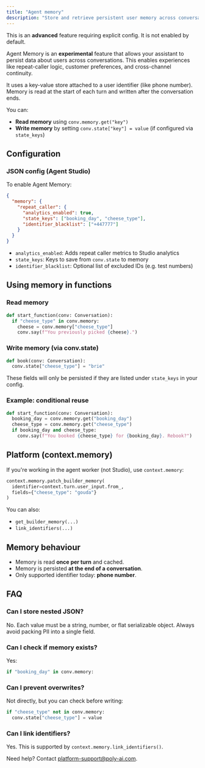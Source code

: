 ```yaml
---
title: "Agent memory"
description: "Store and retrieve persistent user memory across conversations."
---
```


<Warning>This is an **advanced** feature requiring explicit config. It is not enabled by default.</Warning>

Agent Memory is an **experimental** feature that allows your assistant to persist data about users across conversations. This enables experiences like repeat-caller logic, customer preferences, and cross-channel continuity.

It uses a key-value store attached to a user identifier (like phone number). Memory is read at the start of each turn and written after the conversation ends.

You can:

- **Read memory** using `conv.memory.get("key")`
- **Write memory** by setting `conv.state["key"] = value` (if configured via `state_keys`)

## Configuration

### JSON config (Agent Studio)

To enable Agent Memory:

```json
{
  "memory": {
    "repeat_caller": {
      "analytics_enabled": true,
      "state_keys": ["booking_day", "cheese_type"],
      "identifier_blacklist": ["+447777"]
    }
  }
}
```

- `analytics_enabled`: Adds repeat caller metrics to Studio analytics
- `state_keys`: Keys to save from `conv.state` to memory
- `identifier_blacklist`: Optional list of excluded IDs (e.g. test numbers)

## Using memory in functions

### Read memory

```python
def start_function(conv: Conversation):
  if "cheese_type" in conv.memory:
    cheese = conv.memory["cheese_type"]
    conv.say(f"You previously picked {cheese}.")
```

### Write memory (via conv.state)

```python
def book(conv: Conversation):
  conv.state["cheese_type"] = "brie"
```

<Tip>These fields will only be persisted if they are listed under `state_keys` in your config.</Tip>

### Example: conditional reuse

```python
def start_function(conv: Conversation):
  booking_day = conv.memory.get("booking_day")
  cheese_type = conv.memory.get("cheese_type")
  if booking_day and cheese_type:
    conv.say(f"You booked {cheese_type} for {booking_day}. Rebook?")
```

## Platform (context.memory)

If you're working in the agent worker (not Studio), use `context.memory`:

```python
context.memory.patch_builder_memory(
  identifier=context.turn.user_input.from_,
  fields={"cheese_type": "gouda"}
)
```

You can also:

- `get_builder_memory(...)`
- `link_identifiers(...)`

## Memory behaviour

- Memory is read **once per turn** and cached.
- Memory is persisted **at the end of a conversation**.
- Only supported identifier today: **phone number**.

## FAQ

### Can I store nested JSON?

No. Each value must be a string, number, or flat serializable object. Always avoid packing PII into a single field.

### Can I check if memory exists?

Yes:

```python
if "booking_day" in conv.memory:
```

### Can I prevent overwrites?

Not directly, but you can check before writing:

```python
if "cheese_type" not in conv.memory:
  conv.state["cheese_type"] = value
```

### Can I link identifiers?

Yes. This is supported by `context.memory.link_identifiers()`.

Need help? Contact [platform-support@poly-ai.com](mailto:platform-support@poly-ai.com).